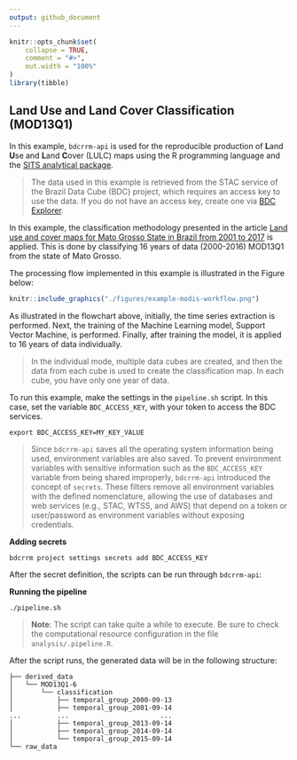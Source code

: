 ```yaml
---
output: github_document
---
```


<!-- README.md is generated from README.Rmd. Please edit that file -->

```r
knitr::opts_chunk$set(
    collapse = TRUE,
    comment = "#>",
    out.width = "100%"
)
library(tibble)
```

## Land Use and Land Cover Classification (MOD13Q1)

In this example, `bdcrrm-api` is used for the reproducible production of **L**and **U**se and **L**and **C**over (LULC) maps using the R programming language and the [SITS analytical package](github.com/e-sensing/sits).

> The data used in this example is retrieved from the STAC service of the Brazil Data Cube (BDC) project, which requires an access key to use the data. If you do not have an access key, create one via [BDC Explorer](https://brazildatacube.dpi.inpe.br/portal/explore).

In this example, the classification methodology presented in the article [Land use and cover maps for Mato Grosso State in Brazil from 2001 to 2017](https://www.nature.com/articles/s41597-020-0371-4) is applied. This is done by classifying 16 years of data (2000-2016) MOD13Q1 from the state of Mato Grosso.

The processing flow implemented in this example is illustrated in the Figure below:

<div align="center">
```r
knitr::include_graphics("./figures/example-modis-workflow.png")
```
</div>

As illustrated in the flowchart above, initially, the time series extraction is performed. Next, the training of the Machine Learning model, Support Vector Machine, is performed. Finally, after training the model, it is applied to 16 years of data individually.

> In the individual mode, multiple data cubes are created, and then the data from each cube is used to create the classification map. In each cube, you have only one year of data.

To run this example, make the settings in the `pipeline.sh` script. In this case, set the variable `BDC_ACCESS_KEY`, with your token to access the BDC services.

```shell
export BDC_ACCESS_KEY=MY_KEY_VALUE
```

> Since `bdcrrm-api` saves all the operating system information being used, environment variables are also saved. To prevent environment variables with sensitive information such as the `BDC_ACCESS_KEY` variable from being shared improperly, `bdcrrm-api` introduced the concept of `secrets`. These filters remove all environment variables with the defined nomenclature, allowing the use of databases and web services (e.g., STAC, WTSS, and AWS) that depend on a token or user/password as environment variables without exposing credentials.

**Adding secrets**

```shell
bdcrrm project settings secrets add BDC_ACCESS_KEY
```

After the secret definition, the scripts can be run through `bdcrrm-api`:

**Running the pipeline**

```shell
./pipeline.sh
```

> **Note**: The script can take quite a while to execute. Be sure to check the computational resource configuration in the file `analysis/.pipeline.R`.

After the script runs, the generated data will be in the following structure:

```
├── derived_data
│   └── MOD13Q1-6
│       └── classification
│           ├── temporal_group_2000-09-13
│           ├── temporal_group_2001-09-14
...         ...                       ...
│           ├── temporal_group_2013-09-14
│           ├── temporal_group_2014-09-14
│           └── temporal_group_2015-09-14
└── raw_data
```
